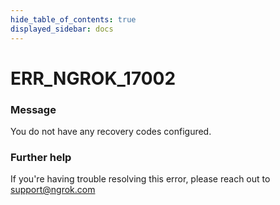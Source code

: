 ```yaml
---
hide_table_of_contents: true
displayed_sidebar: docs
---
```



# ERR_NGROK_17002

### Message

You do not have any recovery codes configured.

### Further help

If you're having trouble resolving this error, please reach out to [support@ngrok.com](mailto:support@ngrok.com?subject=Help%20with%20ERR_NGROK_17002)

<ErrorDetails error="err_ngrok_17002" />
